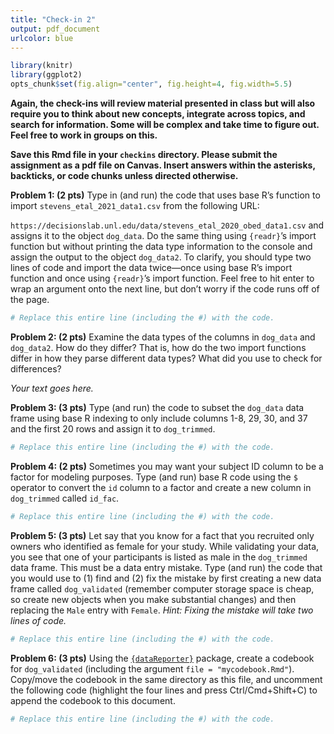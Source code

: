```yaml
---
title: "Check-in 2"
output: pdf_document
urlcolor: blue
---
```


```r
library(knitr)
library(ggplot2)
opts_chunk$set(fig.align="center", fig.height=4, fig.width=5.5)
```

**Again, the check-ins will review material presented in class but will also require you to think about new concepts, integrate across topics, and search for information. Some will be complex and take time to figure out. Feel free to work in groups on this. **

**Save this Rmd file in your `checkins` directory. Please submit the assignment as a pdf file on Canvas. Insert answers within the asterisks, backticks, or code chunks unless directed otherwise.**

**Problem 1: (2 pts)**   Type in (and run) the code that uses base R's function to import `stevens_etal_2021_data1.csv` from the following URL:

`https://decisionslab.unl.edu/data/stevens_etal_2020_obed_data1.csv` and assigns it to the object `dog_data`. Do the same thing using `{readr}`'s import function but without printing the data type information to the console and assign the output to the object `dog_data2`. To clarify, you should type two lines of code and import the data twice---once using base R's import function and once using `{readr}`'s import function. Feel free to hit enter to wrap an argument onto the next line, but don't worry if the code runs off of the page.

```r
# Replace this entire line (including the #) with the code.
```


**Problem 2: (2 pts)** Examine the data types of the columns in `dog_data` and `dog_data2`. How do they differ? That is, how do the two import functions differ in how they parse different data types? What did you use to check for differences?

*Your text goes here.*


**Problem 3: (3 pts)**  Type (and run) the code to subset the `dog_data` data frame using base R indexing to only include columns 1-8, 29, 30, and 37 and the first 20 rows and assign it to `dog_trimmed`.

```r
# Replace this entire line (including the #) with the code.
```



**Problem 4: (2 pts)**  Sometimes you may want your subject ID column to be a factor for modeling purposes. Type (and run) base R code using the `$` operator to convert the `id` column to a factor and create a new column in `dog_trimmed` called `id_fac`.

```r
# Replace this entire line (including the #) with the code.
```



**Problem 5: (3 pts)**  Let say that you know for a fact that you recruited only owners who identified as female for your study. While validating your data, you see that one of your participants is listed as male in the `dog_trimmed` data frame. This must be a data entry mistake. Type (and run) the code that you would use to (1) find and (2) fix the mistake by first creating a new data frame called `dog_validated` (remember computer storage space is cheap, so create new objects when you make substantial changes) and then replacing the `Male` entry with `Female`. *Hint: Fixing the mistake will take two lines of code.*

```r
# Replace this entire line (including the #) with the code.
```



**Problem 6: (3 pts)**  Using the [`{dataReporter}`](https://github.com/ekstroem/dataReporter/) package, create a codebook for `dog_validated` (including the argument `file = "mycodebook.Rmd"`). Copy/move the codebook in the same directory as this file, and uncomment the following code (highlight the four lines and press Ctrl/Cmd+Shift+C) to append the codebook to this document.

```r
# Replace this entire line (including the #) with the code.
```

<!-- \includegraphics[page=1]{mycodebook.pdf}  -->
<!-- \includegraphics[page=2]{mycodebook.pdf}  -->
<!-- \includegraphics[page=3]{mycodebook.pdf}  -->
<!-- \includegraphics[page=4]{mycodebook.pdf}  -->
